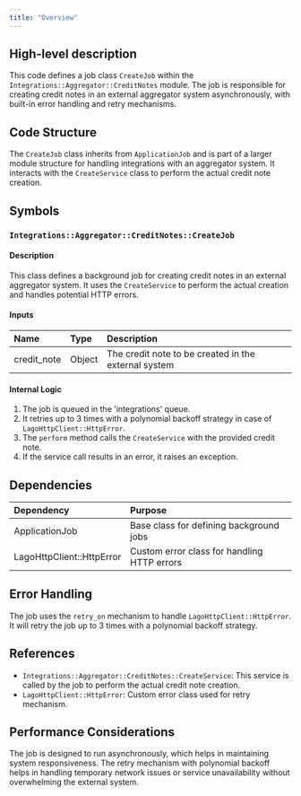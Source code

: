 ```yaml
---
title: "Overview"
---
```


## High-level description
This code defines a job class `CreateJob` within the `Integrations::Aggregator::CreditNotes` module. The job is responsible for creating credit notes in an external aggregator system asynchronously, with built-in error handling and retry mechanisms.

## Code Structure
The `CreateJob` class inherits from `ApplicationJob` and is part of a larger module structure for handling integrations with an aggregator system. It interacts with the `CreateService` class to perform the actual credit note creation.

## Symbols

### `Integrations::Aggregator::CreditNotes::CreateJob`
#### Description
This class defines a background job for creating credit notes in an external aggregator system. It uses the `CreateService` to perform the actual creation and handles potential HTTP errors.

#### Inputs
| Name | Type | Description |
|:-----|:-----|:------------|
| credit_note | Object | The credit note to be created in the external system |

#### Internal Logic
1. The job is queued in the 'integrations' queue.
2. It retries up to 3 times with a polynomial backoff strategy in case of `LagoHttpClient::HttpError`.
3. The `perform` method calls the `CreateService` with the provided credit note.
4. If the service call results in an error, it raises an exception.

## Dependencies
| Dependency | Purpose |
|:-----------|:--------|
| ApplicationJob | Base class for defining background jobs |
| LagoHttpClient::HttpError | Custom error class for handling HTTP errors |

## Error Handling
The job uses the `retry_on` mechanism to handle `LagoHttpClient::HttpError`. It will retry the job up to 3 times with a polynomial backoff strategy.

## References
- `Integrations::Aggregator::CreditNotes::CreateService`: This service is called by the job to perform the actual credit note creation.
- `LagoHttpClient::HttpError`: Custom error class used for retry mechanism.

## Performance Considerations
The job is designed to run asynchronously, which helps in maintaining system responsiveness. The retry mechanism with polynomial backoff helps in handling temporary network issues or service unavailability without overwhelming the external system.